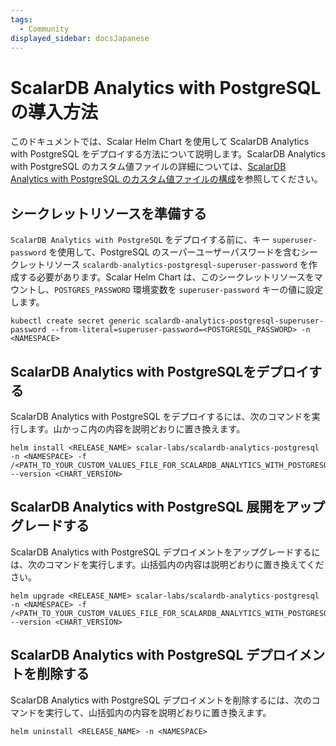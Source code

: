 ```yaml
---
tags:
  - Community
displayed_sidebar: docsJapanese
---
```


# ScalarDB Analytics with PostgreSQL の導入方法


<TranslationBanner />

このドキュメントでは、Scalar Helm Chart を使用して ScalarDB Analytics with PostgreSQL をデプロイする方法について説明します。ScalarDB Analytics with PostgreSQL のカスタム値ファイルの詳細については、[ScalarDB Analytics with PostgreSQL のカスタム値ファイルの構成](configure-custom-values-scalardb-analytics-postgresql.mdx)を参照してください。

## シークレットリソースを準備する

`ScalarDB Analytics with PostgreSQL` をデプロイする前に、キー `superuser-password` を使用して、PostgreSQL のスーパーユーザーパスワードを含むシークレットリソース `scalardb-analytics-postgresql-superuser-password` を作成する必要があります。Scalar Helm Chart は、このシークレットリソースをマウントし、`POSTGRES_PASSWORD` 環境変数を `superuser-password` キーの値に設定します。

```console
kubectl create secret generic scalardb-analytics-postgresql-superuser-password --from-literal=superuser-password=<POSTGRESQL_PASSWORD> -n <NAMESPACE>
```

## ScalarDB Analytics with PostgreSQLをデプロイする

ScalarDB Analytics with PostgreSQL をデプロイするには、次のコマンドを実行します。山かっこ内の内容を説明どおりに置き換えます。

```console
helm install <RELEASE_NAME> scalar-labs/scalardb-analytics-postgresql -n <NAMESPACE> -f /<PATH_TO_YOUR_CUSTOM_VALUES_FILE_FOR_SCALARDB_ANALYTICS_WITH_POSTGRESQL> --version <CHART_VERSION>
```

## ScalarDB Analytics with PostgreSQL 展開をアップグレードする

ScalarDB Analytics with PostgreSQL デプロイメントをアップグレードするには、次のコマンドを実行します。山括弧内の内容は説明どおりに置き換えてください。

```console
helm upgrade <RELEASE_NAME> scalar-labs/scalardb-analytics-postgresql -n <NAMESPACE> -f /<PATH_TO_YOUR_CUSTOM_VALUES_FILE_FOR_SCALARDB_ANALYTICS_WITH_POSTGRESQL> --version <CHART_VERSION>
```

## ScalarDB Analytics with PostgreSQL デプロイメントを削除する

ScalarDB Analytics with PostgreSQL デプロイメントを削除するには、次のコマンドを実行して、山括弧内の内容を説明どおりに置き換えます。

```console
helm uninstall <RELEASE_NAME> -n <NAMESPACE>
```
